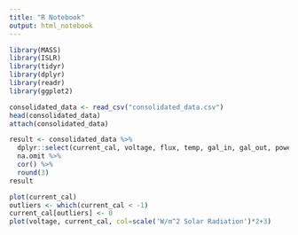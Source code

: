 ```yaml
---
title: "R Notebook"
output: html_notebook
---
```

```r
library(MASS)
library(ISLR)
library(tidyr)
library(dplyr)
library(readr)
library(ggplot2)
```

```r

consolidated_data <- read_csv("consolidated_data.csv")
head(consolidated_data)
attach(consolidated_data)
```

```r
result <- consolidated_data %>%
  dplyr::select(current_cal, voltage, flux, temp, gal_in, gal_out, power, in_rate, out_rate, pump_voltage, vdrop, pump_power, power_loss, 'W/m^2 Solar Radiation') %>%
  na.omit %>%
  cor() %>%
  round(3)
result
```

```r
plot(current_cal)
outliers <- which(current_cal < -1)
current_cal[outliers] <- 0
plot(voltage, current_cal, col=scale('W/m^2 Solar Radiation')*2+3)
```

